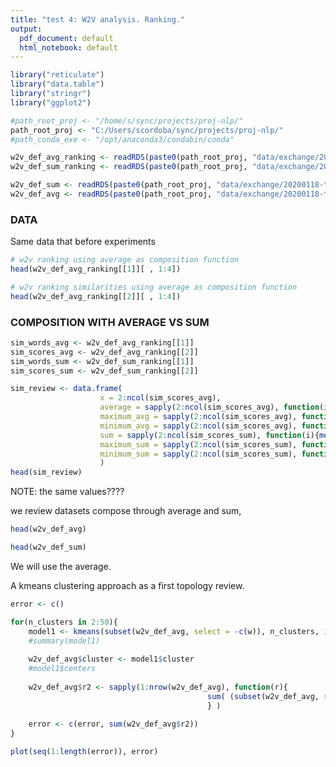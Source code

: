 ```yaml
---
title: "test 4: W2V analysis. Ranking."
output:
  pdf_document: default
  html_notebook: default
---
```



```r
library("reticulate")
library("data.table")
library("stringr")
library("ggplot2")

#path_root_proj <- "/home/s/sync/projects/proj-nlp/"
path_root_proj <- "C:/Users/scordoba/sync/projects/proj-nlp/"
#path_conda_exe <- "/opt/anaconda3/condabin/conda" 

w2v_def_avg_ranking <- readRDS(paste0(path_root_proj, "data/exchange/20200118-test3-wToDef/w2v_def_avg_ranking.rds"))
w2v_def_sum_ranking <- readRDS(paste0(path_root_proj, "data/exchange/20200118-test3-wToDef/w2v_def_sum_ranking.rds"))

w2v_def_sum <- readRDS(paste0(path_root_proj, "data/exchange/20200118-test3-wToDef/w2v_def_sum.rds"))
w2v_def_avg <- readRDS(paste0(path_root_proj, "data/exchange/20200118-test3-wToDef/w2v_def_avg.rds"))
```

### DATA

Same data that before experiments


```r
# w2v ranking using average as composition function
head(w2v_def_avg_ranking[[1]][ , 1:4])
```

```r
# w2v ranking similarities using average as composition function
head(w2v_def_avg_ranking[[2]][ , 1:4])
```

### COMPOSITION WITH AVERAGE VS SUM

```r
sim_words_avg <- w2v_def_avg_ranking[[1]]
sim_scores_avg <- w2v_def_avg_ranking[[2]]
sim_words_sum <- w2v_def_sum_ranking[[1]]
sim_scores_sum <- w2v_def_sum_ranking[[2]]

sim_review <- data.frame(
                    x = 2:ncol(sim_scores_avg),
                    average = sapply(2:ncol(sim_scores_avg), function(i){mean(as.numeric(sim_scores_avg[[i]]))}),
                    maximum_avg = sapply(2:ncol(sim_scores_avg), function(i){max(as.numeric(sim_scores_avg[[i]]))}),
                    minimum_avg = sapply(2:ncol(sim_scores_avg), function(i){min(as.numeric(sim_scores_avg[[i]]))}),
                    sum = sapply(2:ncol(sim_scores_sum), function(i){mean(as.numeric(sim_scores_sum[[i]]))}),
                    maximum_sum = sapply(2:ncol(sim_scores_sum), function(i){max(as.numeric(sim_scores_sum[[i]]))}),
                    minimum_sum = sapply(2:ncol(sim_scores_sum), function(i){min(as.numeric(sim_scores_sum[[i]]))})
                    )
head(sim_review)
```

NOTE: the same values????


we review datasets compose through average and sum,

```r
head(w2v_def_avg)
```



```r
head(w2v_def_sum)
```



We will use the average.

A kmeans clustering approach as a first topology review.


```r
error <- c()

for(n_clusters in 2:50){
    model1 <- kmeans(subset(w2v_def_avg, select = -c(w)), n_clusters, iter.max = 2000, nstart = 1, algorithm = c("Hartigan-Wong"), trace=TRUE)
    #summary(model1)
    
    w2v_def_avg$cluster <- model1$cluster
    #model1$centers
    
    w2v_def_avg$r2 <- sapply(1:nrow(w2v_def_avg), function(r){
                                            sum( (subset(w2v_def_avg, select = -c(w, cluster))[r, ] - model1$centers[ w2v_def_avg[ r, ]$cluster, ])^2 ) 
                                            } )
    
    error <- c(error, sum(w2v_def_avg$r2))
}

plot(seq(1:length(error)), error)
```




